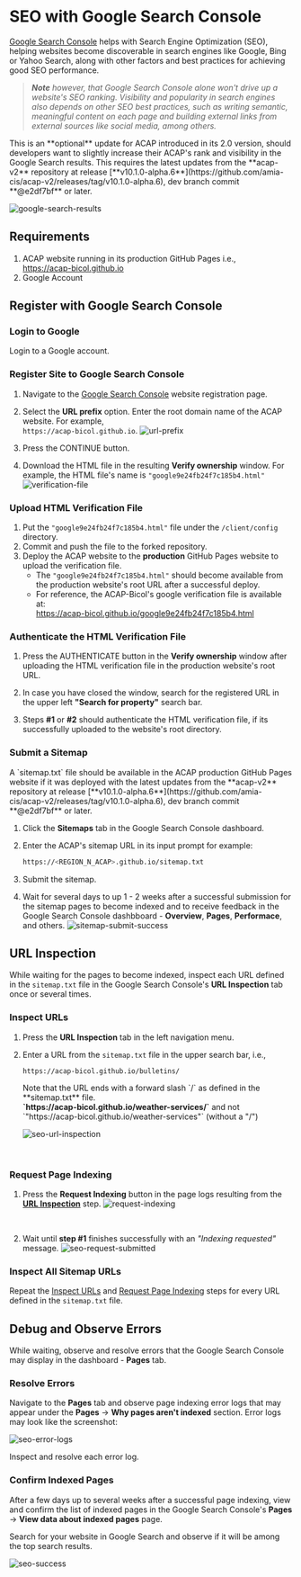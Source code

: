 
# SEO with Google Search Console

[Google Search Console](https://search.google.com/search-console/about) helps with Search Engine Optimization (SEO), helping websites become discoverable in search engines like Google, Bing or Yahoo Search, along with other factors and best practices for achieving good SEO performance.

> _**Note** however, that Google Search Console alone won't drive up a website's SEO ranking. Visibility and popularity in search engines also depends on other SEO best practices, such as writing semantic, meaningful content on each page and building external links from external sources like social media, among others._

<Callout>
This is an **optional** update for ACAP introduced in its 2.0 version, should developers want to slightly increase their ACAP's rank and visibility in the Google Search results.
</Callout>

<Callout type="info">
This requires the latest updates from the **acap-v2** repository at release [**v10.1.0-alpha.6**](https://github.com/amia-cis/acap-v2/releases/tag/v10.1.0-alpha.6), dev branch commit **@e2df7bf** or later.
</Callout>

![google-search-results](https://firebasestorage.googleapis.com/v0/b/assets-cms.appspot.com/o/users%2FAwryJ0MU8zdxQFh9y0L0x2sSt8z1%2Fe6zX1JgvhYfyASqvzXTh_thumbnail?alt=media&token=b5561bfc-b9ce-4a41-82c3-da0618206e59)

## Requirements

1. ACAP website running in its production GitHub Pages i.e.,<br />https://acap-bicol.github.io
2. Google Account

## Register with Google Search Console

<Steps>

### Login to Google

Login to a Google account.

### Register Site to Google Search Console

1. Navigate to the [Google Search Console](https://search.google.com/search-console/welcome?utm_source=about-page) website registration page.

2. Select the **URL prefix** option. Enter the root domain name of the ACAP website. For example,<br /> `https://acap-bicol.github.io`.
   ![url-prefix](https://firebasestorage.googleapis.com/v0/b/assets-cms.appspot.com/o/users%2FAwryJ0MU8zdxQFh9y0L0x2sSt8z1%2FF2qEJAFShv6E2r065h0v_thumbnail?alt=media&token=b37f9dc8-2dfd-46da-8788-c104d2884c7b
   )

3. Press the CONTINUE button.

4. Download the HTML file in the resulting **Verify ownership** window. For example, the HTML file's name is `"google9e24fb24f7c185b4.html"`
   ![verification-file](https://firebasestorage.googleapis.com/v0/b/assets-cms.appspot.com/o/users%2FAwryJ0MU8zdxQFh9y0L0x2sSt8z1%2Ful05X04I2X8s8aeE0cqR_thumbnail?alt=media&token=ce1bde38-bc2f-454e-8e4f-8812b7b61a01)

### Upload HTML Verification File

<FileTree>
  <FileTree.Folder name="client" defaultOpen>
    <FileTree.Folder name="config" defaultOpen>
      <FileTree.File name="google9e24fb24f7c185b4.html" />
    </FileTree.Folder>
  </FileTree.Folder>
</FileTree>

1. Put the `"google9e24fb24f7c185b4.html"` file under the `/client/config` directory.
2. Commit and push the file to the forked repository.
3. Deploy the ACAP website to the **production** GitHub Pages website to upload the verification file.
   - The `"google9e24fb24f7c185b4.html"` should become available from the production website's root URL after a successful deploy.
   - For reference, the ACAP-Bicol's google verification file is available at:<br /> https://acap-bicol.github.io/google9e24fb24f7c185b4.html

### Authenticate the HTML Verification File

1. Press the AUTHENTICATE button in the **Verify ownership** window after uploading the HTML verification file in the production website's root URL.

2. In case you have closed the window, search for the registered URL in the upper left **"Search for property"** search bar.

3. Steps **#1** or **#2** should authenticate the HTML verification file, if its successfully uploaded to the website's root directory.

### Submit a Sitemap

<Callout>
A `sitemap.txt` file should be available in the ACAP production GitHub Pages website if it was deployed with the latest updates from the **acap-v2** repository at release [**v10.1.0-alpha.6**](https://github.com/amia-cis/acap-v2/releases/tag/v10.1.0-alpha.6), dev branch commit **@e2df7bf** or later.
</Callout>

1. Click the **Sitemaps** tab in the Google Search Console dashboard.
2. Enter the ACAP's sitemap URL in its input prompt for example:
   ```bash copy
   https://<REGION_N_ACAP>.github.io/sitemap.txt
   ```
3. Submit the sitemap.

4. Wait for several days to up 1 - 2 weeks after a successful submission for the sitemap pages to become indexed and to receive feedback in the Google Search Console dashbboard - **Overview**, **Pages**, **Performace**, and others.
   ![sitemap-submit-success](https://firebasestorage.googleapis.com/v0/b/assets-cms.appspot.com/o/users%2FAwryJ0MU8zdxQFh9y0L0x2sSt8z1%2F0OyRX0CFP4qZ58GpgQKL_thumbnail?alt=media&token=6f2b6b9f-2c5b-4af1-84a1-26303b6aff41)

</Steps>


## URL Inspection

While waiting for the pages to become indexed, inspect each URL defined in the `sitemap.txt` file in the Google Search Console's **URL Inspection** tab once or several times.

<Steps>

### Inspect URLs

1. Press the **URL Inspection** tab in the left navigation menu.
2. Enter a URL from the `sitemap.txt` file in the upper search bar, i.e.,
   ```text copy
   https://acap-bicol.github.io/bulletins/
   ```

   <Callout>
   Note that the URL ends with a forward slash `/` as defined in the **sitemap.txt** file.<br />
   <b>`https://acap-bicol.github.io/weather-services/`</b> and not <br />
   `"https://acap-bicol.github.io/weather-services"` (without a "/")
   </Callout>

   ![seo-url-inspection](https://firebasestorage.googleapis.com/v0/b/assets-cms.appspot.com/o/users%2FAwryJ0MU8zdxQFh9y0L0x2sSt8z1%2FWBnj0xlRlZ8EwwEvsbIc_thumbnail?alt=media&token=01d26488-29ef-4865-be12-0a6d897df505)

   <br />

### Request Page Indexing

1. Press the **Request Indexing** button in the page logs resulting from the [**URL Inspection**](#inspect-urls) step.
   ![request-indexing](https://firebasestorage.googleapis.com/v0/b/assets-cms.appspot.com/o/users%2FAwryJ0MU8zdxQFh9y0L0x2sSt8z1%2FOsb3PBuiLSoYBP5od3NB_thumbnail?alt=media&token=2927853e-1faa-4ea6-a092-29a2bbd2ea74)

   <br />

2. Wait until **step #1** finishes successfully with an _"Indexing requested"_ message.
   ![seo-request-submitted](https://firebasestorage.googleapis.com/v0/b/assets-cms.appspot.com/o/users%2FAwryJ0MU8zdxQFh9y0L0x2sSt8z1%2FDXoOB9ZcxpjgYCLivIUu_thumbnail?alt=media&token=caef5748-776e-4ac4-a20e-f842c03bb86e)

### Inspect All Sitemap URLs

Repeat the [Inspect URLs](#url-inspection) and [Request Page Indexing](#request-page-indexing) steps for every URL defined in the `sitemap.txt` file.

</Steps>

## Debug and Observe Errors

While waiting, observe and resolve errors that the Google Search Console may display in the dashboard - **Pages** tab.

<Steps>

### Resolve Errors

Navigate to the **Pages** tab and observe page indexing error logs that may appear under the **Pages** → **Why pages aren't indexed** section. Error logs may look like the screenshot:

![seo-error-logs](https://firebasestorage.googleapis.com/v0/b/assets-cms.appspot.com/o/users%2FAwryJ0MU8zdxQFh9y0L0x2sSt8z1%2F0jeoz5Ni7sgugjP805SS_thumbnail?alt=media&token=761ebb1c-f4cd-42aa-a73d-5ec1880b06a4)

Inspect and resolve each error log.



### Confirm Indexed Pages

After a few days up to several weeks after a successful page indexing, view and confirm the list of indexed pages in the Google Search Console's **Pages** → **View data about indexed pages** page.

Search for your website in Google Search and observe if it will be among the top search results.

![seo-success](https://firebasestorage.googleapis.com/v0/b/assets-cms.appspot.com/o/users%2FAwryJ0MU8zdxQFh9y0L0x2sSt8z1%2FxaOK0JvSTyZltezm9jBl_thumbnail?alt=media&token=02d33519-b355-45aa-a8a4-34a8a95bf05a)

</Steps>